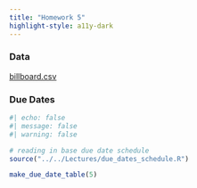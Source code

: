 ```yaml
---
title: "Homework 5"
highlight-style: a11y-dark
---
```


### Data
[billboard.csv](../../Lectures/Lecture5/data/billboard.csv)

### Due Dates

```r
#| echo: false
#| message: false
#| warning: false

# reading in base due date schedule
source("../../Lectures/due_dates_schedule.R")

make_due_date_table(5)
```